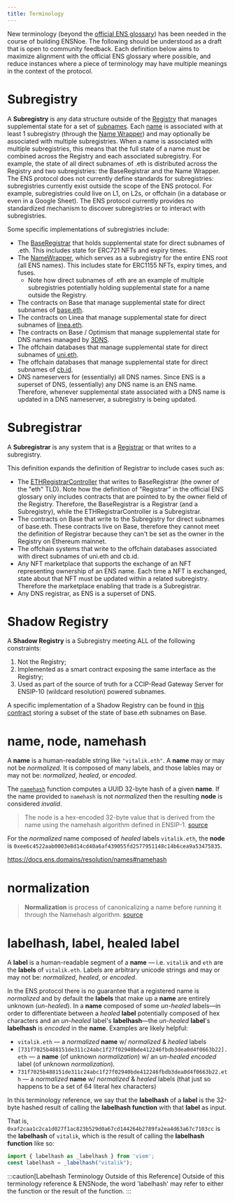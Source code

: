 ```yaml
---
title: Terminology
---
```


New terminology (beyond the [official ENS glossary](https://docs.ens.domains/terminology)) has been needed in the course of building ENSNoe. The following should be understood as a draft that is open to community feedback. Each definition below aims to maximize alignment with the official ENS glossary where possible, and reduce instances where a piece of terminology may have multiple meanings in the context of the protocol.

# Subregistry

A **Subregistry** is any data structure outside of the [Registry](https://docs.ens.domains/terminology#registry) that manages supplemental state for a set of [subnames](https://docs.ens.domains/terminology#subname-subdomain). Each [name](https://docs.ens.domains/terminology#name) is associated with at least 1 subregistry (through the [Name Wrapper](https://docs.ens.domains/terminology#name-wrapper)) and may optionally be associated with multiple subregistries. When a name is associated with multiple subregistries, this means that the full state of a name must be combined across the Registry and each associated subregistry. For example, the state of all direct subnames of .eth is distributed across the Registry and two subregistries: the BaseRegistrar and the Name Wrapper. The ENS protocol does not currently define standards for subregistries: subregistries currently exist outside the scope of the ENS protocol. For example, subregistries could live on L1, on L2s, or offchain (in a database or even in a Google Sheet). The ENS protocol currently provides no standardized mechanism to discover subregistries or to interact with subregistries.

Some specific implementations of subregistries include:

* The [BaseRegistrar](https://github.com/ensdomains/ens-contracts/blob/staging/contracts/ethregistrar/BaseRegistrarImplementation.sol) that holds supplemental state for direct subnames of .eth. This includes state for ERC721 NFTs and expiry times.
* The [NameWrapper](https://docs.ens.domains/terminology#name-wrapper), which serves as a subregistry for the entire ENS root (all ENS names).  This includes state for ERC1155 NFTs, expiry times, and fuses.
  * Note how direct subnames of .eth are an example of multiple subregistries potentially holding supplemental state for a name outside the Registry.
* The contracts on Base that manage supplemental state for direct subnames of [base.eth](https://www.base.org/names).
* The contracts on Linea that manage supplemental state for direct subnames of [linea.eth](https://names.linea.build/).
* The contracts on Base / Optimism that manage supplemental state for DNS names managed by [3DNS](https://3dns.box/).
* The offchain databases that manage supplemental state for direct subnames of [uni.eth](https://blog.uniswap.org/introducing-uni-eth-your-unique-web3-username).
* The offchain databases that manage supplemental state for direct subnames of [cb.id](https://help.coinbase.com/en/wallet/managing-account/coinbase-ens-support).
* DNS nameservers for (essentially) all DNS names. Since ENS is a superset of DNS, (essentially) any DNS name is an ENS name. Therefore, whenever supplemental state associated with a DNS name is updated in a DNS nameserver, a subregistry is being updated.

# Subregistrar

A **Subregistrar** is any system that is a [Registrar](https://docs.ens.domains/terminology#registrar) or that writes to a subregistry.

This definition expands the definition of Registrar to include cases such as:

* The [ETHRegistrarController](https://github.com/ensdomains/ens-contracts/blob/staging/contracts/ethregistrar/ETHRegistrarController.sol) that writes to BaseRegistrar (the owner of the "eth" TLD). Note how the definition of "Registrar" in the official ENS glossary only includes contracts that are pointed to by the owner field of the Registry. Therefore, the BaseRegistrar is a Registrar (and a Subregistry), while the ETHRegistrarController is a Subregistrar.
* The contracts on Base that write to the Subregistry for direct subnames of base.eth. These contracts live on Base, therefore they cannot meet the definition of Registrar because they can't be set as the owner in the Registry on Ethereum mainnet.
* The offchain systems that write to the offchain databases associated with direct subnames of uni.eth and cb.id.
* Any NFT marketplace that supports the exchange of an NFT representing ownership of an ENS name. Each time a NFT is exchanged, state about that NFT must be updated within a related subregistry. Therefore the marketplace enabling that trade is a Subregistrar.
* Any DNS registrar, as ENS is a superset of DNS.

# Shadow Registry

A **Shadow Registry** is a Subregistry meeting ALL of the following constraints:
1. Not the Registry;
2. Implemented as a smart contract exposing the same interface as the Registry;
3. Used as part of the source of truth for a CCIP-Read Gateway Server for ENSIP-10 (wildcard resolution) powered subnames.

A specific implementation of a Shadow Registry can be found in [this contract](https://github.com/base-org/basenames/blob/v1.0.4/src/L2/Registry.sol) storing a subset of the state of base.eth subnames on Base.

# name, node, namehash

A **name** is a human-readable string like `"vitalik.eth"`. A **name** may or may not be _normalized_. It is composed of many labels, and those lables may or may not be: _normalized_, _healed_, or _encoded_.

The [`namehash`](https://docs.ens.domains/resolution/names#namehash) function computes a UUID 32-byte hash of a given **name**. If the name provided to `namehash` is not _normalized_ then the resulting **node** is considered _invalid_.

> The node is a hex-encoded 32-byte value that is derived from the name using the namehash algorithm defined in ENSIP-1. [source](https://docs.ens.domains/resolution/names#namehash)

For the _normalized_ name composed of _healed_ labels `vitalik.eth`, the **node** is `0xee6c4522aab0003e8d14cd40a6af439055fd2577951148c14b6cea9a53475835`.

https://docs.ens.domains/resolution/names#namehash

# normalization

> **Normalization** is process of canonicalizing a name before running it through the Namehash algorithm. [source](https://docs.ens.domains/resolution/names#normalize)

# labelhash, label, healed label

A **label** is a human-readable segment of a **name** — i.e. `vitalik` and `eth` are the **labels** of `vitalik.eth`. Labels are arbitrary unicode strings and may or may not be: _normalized_, _healed_, or _encoded_.

In the ENS protocol there is no guarantee that a registered name is _normalized_ and by default the **labels** that make up a **name** are entirely unknown (_un-healed_). In a **name** composed of some _un-healed_ labels—in order to differentiate between a _healed_ **label** potentially composed of hex characters and an _un-healed_ label's **labelhash**—the _un-healed_ **label**'s **labelhash** is _encoded_ in the **name**. Examples are likely helpful:

- `vitalik.eth` — a _normalized_ **name** w/ _normalized_ & _healed_ labels
- `[731f7025b488151de311c24abc1f27f02940bde412246fbdb3dea0d4f0663b22].eth` — a **name** (of unknown _normalization_) w/ an _un-healed_ _encoded_ label (of unknown _normalization_).
- `731f7025b488151de311c24abc1f27f02940bde412246fbdb3dea0d4f0663b22.eth` — a _normalized_ **name** w/ _normalized_ & _healed_ labels (that just so happens to be a set of 64 literal hex characters)

In this terminology reference, we say that the **labelhash** of a **label** is the 32-byte hashed result of calling the **labelhash function** with that **label** as input.

That is, `0xaf2caa1c2ca1d027f1ac823b529d0a67cd144264b2789fa2ea4d63a67c7103cc` is the **labelhash** of `vitalik`, which is the result of calling the **labelhash function** like so:

```ts
import { labelhash as _labelhash } from 'viem';
const labelhash = _labelhash("vitalik");
```

:::caution[Labelhash Terminology Outside of this Reference]
Outside of this terminology reference & ENSNode, the word 'labelhash' may refer to either the function or the result of the function.
:::
